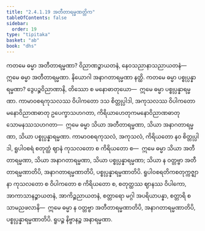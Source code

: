 ```yaml
---
title: "2.4.1.19 အတီတာရမ္မဏတ္တိက"
tableOfContents: false
sidebar:
  order: 19
type: "tipitaka"
basket: "ab"
book: "dhs"
---
```



<DynamicBreadcrumb />

<Division number="1432" book="dhs" e="ch" v="29" p="273">

<Paragraph number="2138" book="dhs">
ကတမေ ဓမ္မာ အတီတာရမ္မဏာ? ဝိညာဏဉ္စာယတနံ, နေဝသညာနာသညာယတနံ—  ဣမေ ဓမ္မာ အတီတာရမ္မဏာ.
</Paragraph>

</Division>
<Division number="1433" book="dhs" e="ch" v="29" p="273">

<Paragraph number="2139" book="dhs">
နိယောဂါ အနာဂတာရမ္မဏာ နတ္ထိ.
</Paragraph>

</Division>
<Division number="1434" book="dhs" e="ch" v="29" p="273">

<Paragraph number="2140" book="dhs">
ကတမေ ဓမ္မာ ပစ္စုပ္ပန္နာရမ္မဏာ? ဒွေပဉ္စဝိညာဏာနိ, တိဿော စ မနောဓာတုယော—  ဣမေ ဓမ္မာ ပစ္စုပ္ပန္နာရမ္မဏာ. ကာမာဝစရကုသလဿ ဝိပါကတော ဒသ စိတ္တုပ္ပါဒါ, အကုသလဿ ဝိပါကတော မနောဝိညာဏဓာတု ဥပေက္ခာသဟဂတာ, ကိရိယာဟေတုကမနောဝိညာဏဓာတု သောမနဿသဟဂတာ—  ဣမေ ဓမ္မာ သိယာ အတီတာရမ္မဏာ, သိယာ အနာဂတာရမ္မဏာ, သိယာ ပစ္စုပ္ပန္နာရမ္မဏာ. ကာမာဝစရကုသလံ, အကုသလံ, ကိရိယတော နဝ စိတ္တုပ္ပါဒါ, ရူပါဝစရံ စတုတ္ထံ ဈာနံ ကုသလတော စ ကိရိယတော စ—  ဣမေ ဓမ္မာ သိယာ အတီတာရမ္မဏာ, သိယာ အနာဂတာရမ္မဏာ, သိယာ ပစ္စုပ္ပန္နာရမ္မဏာ; သိယာ န ဝတ္တဗ္ဗာ အတီတာရမ္မဏာတိပိ, အနာဂတာရမ္မဏာတိပိ, ပစ္စုပ္ပန္နာရမ္မဏာတိပိ. ရူပါဝစရတိကစတုက္ကဇ္ဈာနာ ကုသလတော စ ဝိပါကတော စ ကိရိယတော စ, စတုတ္ထဿ ဈာနဿ ဝိပါကော, အာကာသာနဉ္စာယတနံ, အာကိဉ္စညာယတနံ, စတ္တာရော မဂ္ဂါ အပရိယာပန္နာ, စတ္တာရိ စ သာမညဖလာနိ—  ဣမေ ဓမ္မာ န ဝတ္တဗ္ဗာ အတီတာရမ္မဏာတိပိ, အနာဂတာရမ္မဏာတိပိ, ပစ္စုပ္ပန္နာရမ္မဏာတိပိ. ရူပဉ္စ နိဗ္ဗာနဉ္စ အနာရမ္မဏာ.
</Paragraph>
</Division>